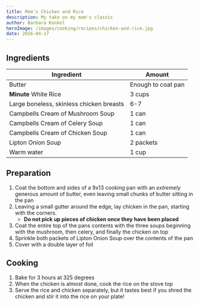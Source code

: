 ```yaml
---
title: Mom's Chicken and Rice
description: My take on my mom's classic
author: Barbara Konkel
heroImage: /images/cooking/recipes/chicken-and-rice.jpg
date: 2016-04-17
---
```


## Ingredients

| Ingredient                               | Amount             |
| ---------------------------------------- | ------------------ |
| Butter                                   | Enough to coat pan |
| **Minute** White Rice                    | 3 cups             |
| Large boneless, skinless chicken breasts | 6-7                |
| Campbells Cream of Mushroom Soup         | 1 can              |
| Campbells Cream of Celery Soup           | 1 can              |
| Campbells Cream of Chicken Soup          | 1 can              |
| Lipton Onion Soup                        | 2 packets          |
| Warm water                               | 1 cup              |

## Preparation

1. <span>
     Coat the bottom and sides of a 9x13 cooking pan with an <i>extremely</i> generous amount of
     butter, even leaving small chunks of butter sitting in the pan
   </span>
1. Leaving a small gutter around the edge, lay chicken in the pan, starting with the corners.
   - <b>Do not pick up pieces of chicken once they have been placed</b>
1. Coat the entire top of the pans contents with the three soups beginning with the mushroom, then celery, and finally the chicken on top
1. Sprinkle both packets of Lipton Onion Soup over the contents of the pan
1. Cover with a double layer of foil

## Cooking

1. Bake for 3 hours at 325 degrees
1. When the chicken is almost done, cook the rice on the stove top
1. Serve the rice and chicken separately, but it tastes best if you shred the chicken and stir it into the rice on your plate!
